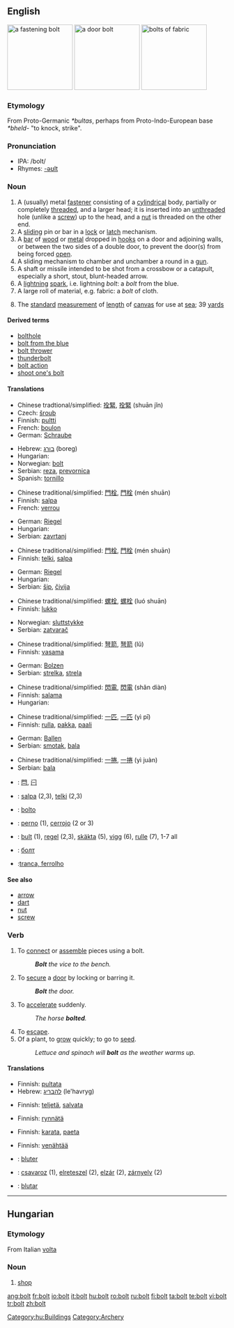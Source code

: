 {{wikipedia}}
==English==
[[Image:Bolt-with-nut.jpg|thumb|right|150px|a fastening bolt]]
[[Image:Bolt_lock.jpg|thumb|right|150px|a door bolt]]
[[Image:Stoffballen2_fcm.jpg|thumb|right|150px|bolts of fabric]]
<!-- overlaps trans. table [[Image:Lightning3.jpg|thumb|right|150px|bolts of lightning]]-->

===Etymology===
From Proto-Germanic ''*bultas'', perhaps from Proto-Indo-European base ''*bheld-'' "to knock, strike".

===Pronunciation===
*IPA: /bolt/ {{audio|en-us-bolt.ogg|Audio (US)}}
*Rhymes: [[Rhymes:English:-əʊlt|-əʊlt]]

===Noun===
{{en-noun}}

# A (usually) metal [[fastener]] consisting of a [[cylindrical]] body, partially or completely [[threaded]], and a larger head; it is inserted into an [[unthreaded]] hole (unlike a [[screw]]) up to the head, and a [[nut]] is threaded on the other end.
# A [[slide|sliding]] pin or bar in a [[lock]] or [[latch]] mechanism.
# A [[bar]] of [[wood]] or [[metal]] dropped in [[hook]]s on a door and adjoining walls, or between the two sides of a double door, to prevent the door(s) from being forced [[open]].
# A sliding mechanism to chamber and unchamber a round in a [[gun]].
# A shaft or missile intended to be shot from a crossbow or a catapult, especially a short, stout, blunt-headed arrow.
# A [[lightning]] [[spark]], i.e. lightning ''bolt'': a ''bolt'' from the blue.
# A large roll of material, e.g. fabric: a ''bolt'' of cloth.
# {{nautical}} The [[standard]] [[measurement]] of [[length]] of [[canvas]] for use at [[sea]]; 39 [[yard]]s

====Derived terms====
*[[bolthole]]
*[[bolt from the blue]]
*[[bolt thrower]]
*[[thunderbolt]]
*[[bolt action]]
*[[shoot one's bolt]]

====Translations====
{{trans-top|metal fastener}}
*Chinese tradtional/simplified: [[拴緊]], [[拴緊]] (shuān jǐn)
*Czech: [[šroub]] {{m}}
*Finnish: [[pultti]]
*French: [[boulon]] {{m}}
*German: [[Schraube]] {{f}}
{{trans-mid}}
*Hebrew: [[בורג]] (boreg) {{m}}
*Hungarian: {{t|hu|csavar}}
*Norwegian: [[bolt]] {{m}}
*Serbian: [[reza]], [[prevornica]]
*Spanish: [[tornillo]] {{m}}
{{trans-bottom}}

{{trans-top|sliding pin or bar in a lock}}
*Chinese traditional/simplified: [[門栓]], [[門栓]] (mén shuān)
*Finnish: [[salpa]]
*French: [[verrou]] {{m}}
{{trans-mid}}
*German: [[Riegel]] {{m}}
*Hungarian: {{t|hu|retesz}}
*Serbian: [[zavrtanj]]
{{trans-bottom}}

{{trans-top|bar to prevent a door from being forced open}}
*Chinese traditional/simplified: [[門栓]], [[門栓]] (mén shuān)
*Finnish: [[telki]], [[salpa]]
{{trans-mid}}
*German: [[Riegel]] {{m}}
*Hungarian: {{t|hu|tolózár}}
*Serbian: [[šip]], [[čivija]]
{{trans-bottom}}

{{trans-top|sliding mechanism to chamber and unchamber a round in a gun}}
*Chinese traditional/simplified: [[螺栓]], [[螺栓]] (luó shuān)
*Finnish: [[lukko]]
{{trans-mid}}
*Norwegian: [[sluttstykke]] {{n}}
*Serbian: [[zatvarač]]
{{trans-bottom}}

{{trans-top|short, stout, blunt-headed arrow}}
*Chinese traditional/simplified: [[弩箭]], [[弩箭]] (lǔ)
*Finnish: [[vasama]]
{{trans-mid}}
*German: [[Bolzen]] {{m}}
*Serbian: [[strelka]], [[strela]]
{{trans-bottom}}

{{trans-top|lightning spark}}
*Chinese traditional/simplified: [[閃電]], [[閃電]] (shǎn diàn)
*Finnish: [[salama]]
*Hungarian: {{t|hu|villámcsapás}}
{{trans-mid}}
{{trans-bottom}}

{{trans-top|large roll of material}}
*Chinese traditional/simplified: [[一匹]], [[一匹]] (yì pī)
*Finnish: [[rulla]], [[pakka]], [[paali]]
{{trans-mid}}
*German: [[Ballen]] {{m}}
*Serbian: [[smotak]], [[bala]]
{{trans-bottom}}

{{trans-top|standard measure of length of canvas}}
*Chinese traditional/simplified: [[一捲]], [[一捲]] (yì juàn)
*Serbian: [[bala]]
{{trans-mid}}
{{trans-bottom}}

{{checktrans-top}}
*{{ttbc|CJKV Characters}}: [[閂]], [[闩]]
*{{ttbc|Finnish}}: [[salpa]] (2,3), [[telki]] (2,3)
{{trans-mid}}
*{{ttbc|Ido}}: [[bolto]]
*{{ttbc|Spanish}}: [[perno]] {{m}} (1), [[cerrojo]] {{m}} (2 or 3)
*{{ttbc|Swedish}}: [[bult]] (1), [[regel]] (2,3), [[skäkta]] (5), [[vigg]] (6), [[rulle]] (7), 1-7 all {{c}}
*{{ttbc|Ukrainian}}: [[болт]]
*{{ttbc|Portuguese}}:[[tranca, ferrolho]]
{{trans-bottom}}

====See also====
*[[arrow]]
*[[dart]]
*[[nut]]
*[[screw]]

===Verb===
{{en-verb}}

# To [[connect]] or [[assemble]] pieces using a bolt.
#:'''''Bolt''' the vice to the bench.''
# To [[secure]] a [[door]] by locking or barring it.
#:'' '''Bolt''' the door.''
# To [[accelerate]] suddenly.
#:''The horse '''bolted'''.''
# To [[escape]].
# Of a plant, to [[grow]] quickly; to go to [[seed]].
#:''Lettuce and spinach will '''bolt''' as the weather warms up.''

====Translations====
{{trans-top|to connect pieces using a bolt}}
*Finnish: [[pultata]]
*Hebrew: [[להבריג]] (le'havryg)
{{trans-bottom}}

{{trans-top|to secure a door}}
*Finnish: [[teljetä]], [[salvata]]
{{trans-bottom}}

{{trans-top|to accelerate suddenly}}
*Finnish: [[rynnätä]]
{{trans-bottom}}

{{trans-top|to escape}}
*Finnish: [[karata]], [[paeta]]
{{trans-bottom}}

{{trans-top|of a plant, to grow quickly}}
*Finnish: [[venähtää]]
{{trans-bottom}}

{{checktrans-top}}
*{{ttbc|French}}: [[bluter]]
*{{ttbc|Hungarian}}: [[csavaroz]] (1), [[elreteszel]] (2), [[elzár]] (2), [[zárnyelv]] (2)
*{{ttbc|Ido}}: [[blutar]]
{{trans-bottom}}

----

==Hungarian==

===Etymology===
From Italian [[volta]]

===Noun===
{{hu-noun|ok}}

# [[shop]]

[[Category:hu:Buildings]]
[[Category:Archery]]

[[ang:bolt]]
[[fr:bolt]]
[[io:bolt]]
[[it:bolt]]
[[hu:bolt]]
[[ro:bolt]]
[[ru:bolt]]
[[fi:bolt]]
[[ta:bolt]]
[[te:bolt]]
[[vi:bolt]]
[[tr:bolt]]
[[zh:bolt]]